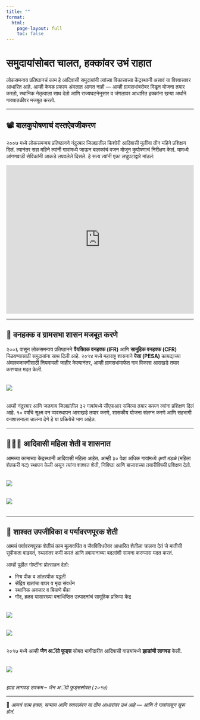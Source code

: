---
title: ""
format:
  html:
    page-layout: full
    toc: false
---

# समुदायांसोबत चालत, हक्कांवर उभं राहात

लोकसमन्वय प्रतिष्ठानचं काम हे आदिवासी समुदायांनी त्यांच्या विकासाच्या केंद्रस्थानी असावं या विश्वासावर आधारित आहे. आम्ही केवळ प्रकल्प अंमलात आणत नाही — आम्ही ग्रामसभांबरोबर मिळून योजना तयार करतो, स्थानिक नेतृत्वाला साथ देतो आणि राज्यघटनेनुसार व जंगलावर आधारित हक्कांना खऱ्या अर्थाने गावपातळीवर मजबूत करतो.

---

## 📽 बालकुपोषणाचं दस्तऐवजीकरण

२००७ मध्ये लोकसमन्वय प्रतिष्ठानने नंदुरबार जिल्ह्यातील किशोरी आदिवासी मुलींना तीन महिने प्रशिक्षण दिलं. त्यानंतर सहा महिने त्यांनी गावांमध्ये जाऊन बालकांचं वजन मोजून कुपोषणाचं निरीक्षण केलं. यामध्ये आंगणवाडी सेविकांनी आकडे लपवलेले दिसले. हे सत्य त्यांनी एका लघुपटाद्वारे मांडलं:

<iframe width="100%" height="400" src="https://www.youtube.com/embed/HWm46HVWKMg" title="Malnutrition Monitoring (2005)" frameborder="0" allowfullscreen></iframe>

---

## 🌳 वनहक्क व ग्रामसभा शासन मजबूत करणे

२००६ पासून लोकसमन्वय प्रतिष्ठानने **वैयक्तिक वनहक्क (IFR)** आणि **सामूहिक वनहक्क (CFR)** मिळवण्यासाठी समुदायांना साथ दिली आहे. २०१४ मध्ये महाराष्ट्र शासनाने **पेसा (PESA)** कायद्याच्या अंमलबजावणीसाठी नियमावली जाहीर केल्यानंतर, आम्ही ग्रामसभांमार्फत गाव विकास आराखडे तयार करण्यात मदत केली.

<img src="cfr%20gp%20meeting.jpg" style="max-width: 100%; height: auto; display: block; margin: 2rem auto;" />

आम्ही नंदुरबार आणि जळगाव जिल्ह्यांतील ३२ गावांमध्ये सीएफआर समित्या तयार करून त्यांना प्रशिक्षण दिलं आहे. १० वर्षांचे सूक्ष्म वन व्यवस्थापन आराखडे तयार करणे, शासकीय योजना संलग्न करणे आणि सहभागी वनशासनाला चालना देणे हे या प्रक्रियेचे भाग आहेत.

---

## 👩🏾‍🌾 आदिवासी महिला शेती व शासनात

आमच्या कामाच्या केंद्रस्थानी आदिवासी महिला आहेत. आम्ही ३० पेक्षा अधिक गावांमध्ये *कृषी मंडळे* (महिला शेतकरी गट) स्थापन केली असून त्यांना शाश्वत शेती, निविष्ठा आणि बाजाराच्या तयारीविषयी प्रशिक्षण देतो.

<img src="women%20agro%20info%20brochure.jpg" style="max-width: 100%; height: auto; display: block; margin: 2rem auto;" />
<img src="women%20farming%201.jpg" style="max-width: 100%; height: auto; display: block; margin: 2rem auto;" />

---

## 🌱 शाश्वत उपजीविका व पर्यावरणपूरक शेती

आमचं पर्यावरणपूरक शेतीचं काम मूल्यवर्धित व जैवविविधतेवर आधारित शेतीला चालना देतं जे मातीची सुपीकता वाढवतं, स्थलांतर कमी करतं आणि हवामानाच्या बदलांशी सामना करण्यास मदत करतं.

आम्ही पुढील गोष्टींना प्रोत्साहन देतो:

- मिश्र पीक व आंतरपीक पद्धती  
- सेंद्रिय खतांचा वापर व मृदा संवर्धन  
- स्थानिक अवजार व बियाणे बँका  
- गोंद, हळद यासारख्या वनाधिष्ठित उत्पादनांचं सामूहिक प्रक्रिया केंद्र  

<img src="farming%20sustainable.jpg" style="max-width: 100%; height: auto; display: block; margin: 2rem auto;" />
<img src="tilling%20farm.jpg" style="max-width: 100%; height: auto; display: block; margin: 2rem auto;" />

२०१७ मध्ये आम्ही **जैन अॅग्रो फूड्स** सोबत भागीदारीत आदिवासी वाड्यांमध्ये **झाडांची लागवड** केली.

<img src="tree%20plantation.jpg" style="max-width: 100%; height: auto; display: block; margin: 2rem auto;" />

*झाड लागवड उपक्रम – जैन अॅग्रो फूड्ससोबत (२०१७)*

---

🌾 *आमचं काम हक्क, सन्मान आणि स्वावलंबन या तीन आधारांवर उभं आहे — आणि ते गावांपासून सुरू होतं.*
